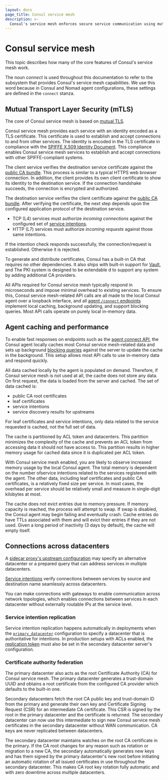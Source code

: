 ```yaml
---
layout: docs
page_title: Consul service mesh
description: >-
  Consul's service mesh enforces secure service communication using mutual TLS (mTLS) encryption and explicit authorization. Learn how the service mesh certificate authorities, intentions, and agents work together to provide Consul’s service mesh capabilities.
---
```


# Consul service mesh

This topic describes how many of the core features of Consul's service mesh work.

The noun _connect_ is used throughout this documentation to refer to the subsystem that provides Consul's service mesh capabilities. We use this word because in Consul and Nomad agent configurations, these settings are defined in the `connect` stanza.

## Mutual Transport Layer Security (mTLS)

The core of Consul service mesh is based on [mutual TLS](https://en.wikipedia.org/wiki/Mutual_authentication).

Consul service mesh provides each service with an identity encoded as a TLS certificate. This certificate is used to establish and accept connections to and from other
services. The identity is encoded in the TLS certificate in compliance with the [SPIFFE X.509 Identity Document](https://github.com/spiffe/spiffe/blob/master/standards/X509-SVID.md).
This compliance enables Consul service mesh services to establish and accept connections with other SPIFFE-compliant systems.

The client service verifies the destination service certificate against the [public CA bundle](/consul/api-docs/connect/ca#list-ca-root-certificates). This process is similar to a typical HTTPS web browser connection. In addition, the client provides its own client certificate to show its identity to the destination service. If the connection handshake succeeds,
the connection is encrypted and authorized.

The destination service verifies the client certificate against the [public CA bundle](/consul/api-docs/connect/ca#list-ca-root-certificates). After verifying the
certificate, the next step depends upon the configured application protocol of the destination service. 

- TCP (L4) services must authorize _incoming connections_ against the configured set of [service intentions](/consul/docs/secure-mesh/intention).
- HTTP (L7) services must authorize _incoming requests_ against those same intentions. 

If the intention check responds successfully, the connection/request is established. Otherwise it is rejected.

To generate and distribute certificates, Consul has a built-in CA that requires no other dependencies. It also ships with built-in support for [Vault](/consul/docs/secure-mesh/certificate/vault), and The PKI system is designed to be extendable d to support any system by adding additional CA providers.

All APIs required for Consul service mesh typically respond in microseconds and impose minimal overhead to existing services. To ensure this, Consul service mesh-related API calls
are all made to the local Consul agent over a loopback interface, and all [agent `/connect` endpoints](/consul/api-docs/agent/connect) implement local caching, background
updating, and support blocking queries. Most API calls operate on purely local in-memory data.

## Agent caching and performance

To enable fast responses on endpoints such as the [agent connect API](/consul/api-docs/agent/connect), the Consul agent locally caches most Consul service mesh-related
data and sets up background [blocking queries](/consul/api-docs/features/blocking) against the server to update the cache in the background. This setup allows most API calls to use in-memory data and respond quickly.

All data cached locally by the agent is populated on demand. Therefore, if Consul service mesh is not used at all, the cache does not store any data. On first request, the data is loaded from the server and cached. The set of data cached is:

- public CA root certificates
- leaf certificates
- service intentions
- service discovery results for upstreams

For leaf certificates and service intentions, only data related to the service requested is cached, not the full set of data.

The cache is partitioned by ACL token and datacenters. This partition minimizes the complexity of the cache and prevents an ACL token from accessing data it should not have access to. This partition results in higher memory usage for cached data since it is duplicated per ACL token.

With Consul service mesh enabled, you are likely to observe increased memory usage by the local Consul agent. The total memory is dependent on the number ofservice  intentions
related to the services registered with the agent. The other data, including leaf certificates and public CA certificates, is a relatively fixed size per service. In most cases, the overhead per service should be relatively small and measure in single-digit kilobytes at most.

The cache does not evict entries due to memory pressure. If memory capacity is reached, the process will attempt to swap. If swap is disabled, the Consul agent may begin failing and eventually crash. Cache entries do have TTLs associated with them and will evict their entries if they are not used. Given a long period of inactivity (3 days by default), the cache will empty itself.

## Connections across datacenters

A [sidecar proxy's upstream configuration](/consul/docs/connect/proxies/proxy-config-reference#upstream-configuration-reference) may specify an alternative datacenter or a prepared query that can address services in multiple datacenters.

[Service intentions](/consul/docs/secure-mesh/intention) verify connections between services by source and destination name seamlessly across datacenters.

You can make connections with gateways to enable communication across network topologies, which enables connections between services in each datacenter without externally routable IPs at the service level.

### Service intention replication

Service intention replication happens automatically in deployments when the [`primary_datacenter`](/consul/docs/reference/agent/configuration-file#primary_datacenter) configuration to specify a datacenter that is authoritative for intentions. In production setups with ACLs enabled, the
[replication token](/consul/docs/reference/agent/configuration-file#acl_tokens_replication) must also be set in the secondary datacenter server's configuration.

### Certificate authority federation

The primary datacenter also acts as the root Certificate Authority (CA) for Consul service mesh. The primary datacenter generates a trust-domain UUID and obtains a root certificate
from the configured CA provider which defaults to the built-in one.

Secondary datacenters fetch the root CA public key and trust-domain ID from the primary and generate their own key and Certificate Signing Request (CSR) for an intermediate CA certificate. This CSR is signed by the root in the primary datacenter and the certificate is returned. The secondary datacenter can now use this intermediate to sign new Consul service mesh certificates in the secondary datacenter without WAN communication. CA keys are never replicated between datacenters.

The secondary datacenter maintains watches on the root CA certificate in the primary. If the CA root changes for any reason such as rotation or migration to a new CA, the secondary automatically generates new keys and has them signed by the primary datacenter's new root before initiating an automatic rotation of all issued certificates in use throughout the secondary datacenter. This makes CA root key rotation fully automatic and with zero downtime across multiple datacenters.